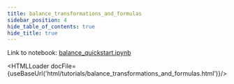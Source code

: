 ```yaml
---
title: balance_transformations_and_formulas
sidebar_position: 4
hide_table_of_contents: true
hide_title: true
---
```



Link to notebook: [balance_quickstart.ipynb](https://github.com/facebookresearch/balance/blob/main/tutorials/balance_transformations_and_formulas.ipynb)

<HTMLLoader docFile={useBaseUrl('html/tutorials/balance_transformations_and_formulas.html')}/>
